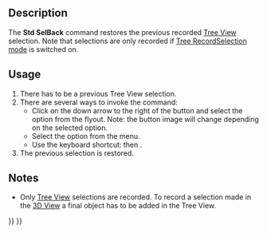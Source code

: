 <languages/>
<translate>

<!--T:1-->
{{Docnav
|[[Std_TreeSelection|TreeSelection]]
|[[Std_SelForward|SelForward]]
|[[Std_View_Menu|Std View Menu]]
|IconL=Std_TreeSelection.svg
|IconR=Std_SelForward.svg
|IconC=Freecad.svg
}}

<!--T:2-->
{{GuiCommand
|Name=Std SelBack
|MenuLocation=View → Tree View Actions → Selection back
|Workbenches=All
|Shortcut={{KEY|S}} {{KEY|B}}
|Version=0.19
|SeeAlso=[[Std_SelForward|Std SelForward]]
}}

== Description == <!--T:3-->

<!--T:4-->
The '''Std SelBack''' command restores the previous recorded [[Tree_View|Tree View]] selection. Note that selections are only recorded if [[Std_TreeRecordSelection|Tree RecordSelection mode]] is switched on.

== Usage == <!--T:5-->

<!--T:6-->
# There has to be a previous Tree View selection.
# There are several ways to invoke the command:
#* Click on the down arrow to the right of the {{Button|[[Image:Std_TreeSyncView.svg|16px]]}} button and select the {{MenuCommand|[[Image:Std_SelBack.svg|16px]] Selection back}} option from the flyout. Note: the button image will change depending on the selected option.
#* Select the {{MenuCommand|View → Tree View Actions → [[Image:Std_SelBack.svg|16px]] Selection back}} option from the menu.
#* Use the keyboard shortcut: {{KEY|S}} then {{KEY|B}}.
# The previous selection is restored.

== Notes == <!--T:7-->

<!--T:8-->
* Only [[Tree_View|Tree View]] selections are recorded. To record a selection made in the [[3D_View|3D View]] a final object has to be added in the Tree View.


<!--T:9-->
{{Docnav
|[[Std_TreeSelection|TreeSelection]]
|[[Std_SelForward|SelForward]]
|[[Std_View_Menu|Std View Menu]]
|IconL=Std_TreeSelection.svg
|IconR=Std_SelForward.svg
|IconC=Freecad.svg
}}

</translate>
{{Std_Base_navi{{#translation:}}}}
{{Userdocnavi{{#translation:}}}}